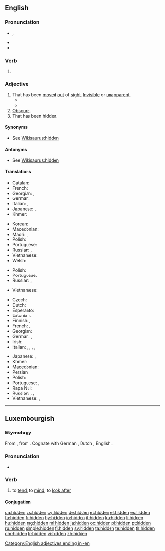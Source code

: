 ==English==

===Pronunciation===
* {{enPR|hĭd'n}}, {{IPA|ˈhɪd(ə)n|lang=en}}
* {{audio|en-us-hidden.ogg|Audio (US)|lang=en}}
* {{rhymes|ɪdən|lang=en}}

===Verb===
{{head|en|past participle}}

# {{inflection of|hide||past|part|lang=en}}

===Adjective===
{{en-adj}}

# That has been [[move]]d [[out]] of [[sight]]. [[invisible|Invisible]] or [[unapparent]].
#* {{quote-book|year=1892|author={{w|James Yoxall}}
|section=chapter 7|title=[http://openlibrary.org/works/OL10504990W The Lonely Pyramid]
|passage=It was the Lost Oasis, the Oasis of the vision in the sand. […] Deep-'''hidden''' in the hollow, beneath the cliffs, it lay; and round it the happy verdure spread for many a rood.}}
#* {{quote-magazine|date=2014-06-14|volume=411|issue=8891|magazine={{w|The Economist}}
|title=[http://www.economist.com/news/science-and-technology/21604091-it-possible-sniff-out-problems-sewer-pipes-they-happen-its-gas It's a gas]
|passage=One of the '''hidden''' glories of Victorian engineering is proper drains. Isolating a city’s effluent and shipping it away in underground sewers has probably saved more lives than any medical procedure except vaccination.}}
# [[obscure|Obscure]].
# That has been hidden.
#: {{ux|en|'''hidden''' treasure;&emsp; '''hidden''' talents}}

====Synonyms====
* See [[Wikisaurus:hidden]]

====Antonyms====
* See [[Wikisaurus:hidden]]

====Translations====
{{trans-top|that has been moved out of sight; invisible or unapparent}}
* Catalan: {{t+|ca|amagat}}
* French: {{t+|fr|caché}}
* Georgian: {{t|ka|ფარული|sc=Geor}}, {{t|ka|დამალული|sc=Geor}}
* German: {{t+|de|versteckt}}
* Italian: {{t+|it|nascosto}}, {{t+|it|recondito}}
* Japanese: {{t+|ja|隠れる|alt=隠れた|tr=kakureta}}, {{t|ja|見えない|alt=目に見えない|tr=me ni mienai}}
* Khmer: {{t-needed|km}}
{{trans-mid}}
* Korean: {{t|ko|숨겨진|sc=Kore}}
* Macedonian: {{t|mk|скриен|tr=skrien|sc=Cyrl}}
* Maori: {{t|mi|huna}}, {{t|mi|hunahuna}}
* Polish: {{t+|pl|ukryty|m}}
* Portuguese: {{t+|pt|escondido}}
* Russian: {{qualifier|intentionally hidden}} {{t+|ru|спря́танный}}, {{t+|ru|скры́тый}}
* Vietnamese: {{t+|vi|ẩn}}
* Welsh: {{t+|cy|anweledig}}
{{trans-bottom}}

{{trans-top|obscure}}
* Polish: {{t+|pl|ukryty|m}}
* Portuguese: {{t+|pt|obscuro}}
* Russian: {{t+|ru|нея́сный}}, {{t+|ru|сму́тный}}
{{trans-mid}}
* Vietnamese: {{t|vi|ẩn khuất}}
{{trans-bottom}}

{{trans-top|that has been hidden}}
* Czech: {{t+|cs|skrytý|m}}
* Dutch: {{t+|nl|verborgen}}
* Esperanto: {{t|eo|kaŝa}}
* Estonian: {{t|et|peidetud}}
* Finnish: {{t+|fi|piilotettu}}, {{t+|fi|kätketty}}
* French: {{t+|fr|caché|m}}, {{t+|fr|cachée|f}}
* Georgian: {{t|ka|ფარული|sc=Geor}}
* German: {{t+|de|versteckt}}, {{t+|de|verborgen}}
* Irish: {{t|ga|ceilte}}
* Italian: {{t+|it|nascosto|m}}, {{t+|it|nascosta|f}}, {{t+|it|recondito}}, {{t+|it|celato}}, {{t+|it|occulto}}
{{trans-mid}}
* Japanese: {{t|ja|隠された|tr=kakusareta}}, {{t+|ja|秘密|alt=秘密の|tr=himitsu no}}
* Khmer: {{t-needed|km}}
* Macedonian: {{t|mk|скриен|tr=skrien|sc=Cyrl}}
* Persian: {{t+|fa|نهان|tr=nahân|sc=fa-Arab}}
* Polish: {{t+|pl|ukryty|m}}
* Portuguese: {{t+|pt|escondido|m}}, {{t+|pt|escondida|f}}
* Rapa Nui: {{t|rap|hakananai'a}}
* Russian: {{t+|ru|спря́танный}}, {{t+|ru|скры́тый}}, {{t|ru|потаённый}}
* Vietnamese: {{t+|vi|giấu}}, {{t+|vi|ẩn}}
{{trans-bottom}}

[[Category:English adjectives ending in -en]]

----

==Luxembourgish==

===Etymology===
From {{etyl|goh|lb}} {{m|goh|huoten}}, from {{etyl|gem-pro|lb}} {{m|gem-pro|*hōdijaną}}. Cognate with German {{m|de|hüten}}, Dutch {{m|nl|hoeden}}, English {{m|en|heed}}.

===Pronunciation===
* {{IPA|'hidən|lang=lb}}

===Verb===
{{lb-verb|gehitt}}

# {{label|lb|transitive}} to [[tend]], to [[mind]], to [[look after]]

====Conjugation====
{{lb-conj-regular (d)|hi|gehitt|hunn|dd=y}}

[[ca:hidden]]
[[cs:hidden]]
[[cy:hidden]]
[[de:hidden]]
[[et:hidden]]
[[el:hidden]]
[[es:hidden]]
[[fa:hidden]]
[[fr:hidden]]
[[hy:hidden]]
[[io:hidden]]
[[it:hidden]]
[[ku:hidden]]
[[li:hidden]]
[[hu:hidden]]
[[mg:hidden]]
[[ml:hidden]]
[[ja:hidden]]
[[oc:hidden]]
[[pl:hidden]]
[[pt:hidden]]
[[ru:hidden]]
[[simple:hidden]]
[[fi:hidden]]
[[sv:hidden]]
[[ta:hidden]]
[[te:hidden]]
[[th:hidden]]
[[chr:hidden]]
[[tr:hidden]]
[[vi:hidden]]
[[zh:hidden]]